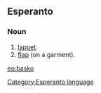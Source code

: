 ==Esperanto==
===Noun===
# [[lappet]].
# [[flap]] (on a garment).

[[eo:basko]]
[[Category:Esperanto language]]
{{Universala Vortaro}}